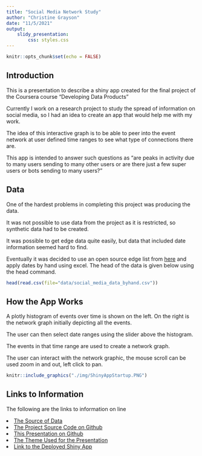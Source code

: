 ```yaml
---
title: "Social Media Network Study"
author: "Christine Grayson"
date: "11/5/2021"
output: 
    slidy_presentation:
        css: styles.css
---
```


```r
knitr::opts_chunk$set(echo = FALSE)
```

## Introduction

This is a presentation to describe a shiny app created for the final project of the Coursera course "Developing Data Products" 

Currently I work on a research project to study the spread of information on social media, so I had an idea to create an app that would help me with my work.

The idea of this interactive graph is to be able to peer into the event network at user defined time ranges to see what type of connections there are.

This app is intended to answer such questions as "are peaks in activity due to many users sending to many other users or are there just a few super users or bots sending to many users?"

## Data

One of the hardest problems in completing this project was producing the data. 

It was not possible to use data from the project as it is restricted, so synthetic data had to be created. 

It was possible to get edge data quite easily, but data that included date information seemed hard to find. 

Eventually it was decided to use an open source edge list from [here](http://datasets.syr.edu/datasets/Flickr.html) and apply dates by hand using excel. The head of the data is given below using the head command.

```r
head(read.csv(file="data/social_media_data_byhand.csv"))
```

## How the App Works

A plotly histogram of events over time is shown on the left. On the right is the network graph initially depicting all the events.

The user can then select date ranges using the slider above the histogram. 

The events in that time range are used to create a network graph.

The user can interact with the network graphic, the mouse scroll can be used zoom in and out, left click to pan.

```r
knitr::include_graphics("./img/ShinyAppStartup.PNG")
```

## Links to Information

The following are the links to information on line

<li><a href="http://datasets.syr.edu/datasets/Flickr.html" target="_blank">The Source of Data</a></li>
<li><a href="https://github.com/graysonch/DevelopingDataProducts/tree/master/Week4FinalProject" target="_blank">The Project Source Code on Github</a></li>
<li><a href="https://graysonch.github.io/DevelopingDataProducts/Week4FinalProject/Week4FinalProjectPresentation.html#(1)" target="_blank">This Presentation on Github</a></li>
<li><a href="https://bootswatch.com/darkly/" target="_blank">The Theme Used for the Presentation</a></li>
<li><a href="https://graysonch.shinyapps.io/week4finalproject/" target="_blank">Link to the Deployed Shiny App</a></li>


